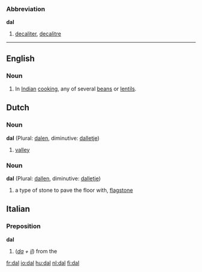 ===Abbreviation===
'''dal'''

# [[decaliter]], [[decalitre]]

----
==English==
===Noun===
#In [[Indian]] [[cooking]], any of several [[bean]]s or [[lentil]]s.
==Dutch==
===Noun===
'''dal''' (Plural: [[dalen]], diminutive: [[dalletje]])

# [[valley]]

===Noun===
'''dal''' (Plural: [[dallen]], diminutive: [[dalletje]])

# a type of stone to pave the floor with, [[flagstone]]

==Italian==
===Preposition===
'''dal'''

#(''[[da#Italian|da]] + [[il#Italian|il]]'') from the

[[fr:dal]]
[[io:dal]]
[[hu:dal]]
[[nl:dal]]
[[fi:dal]]